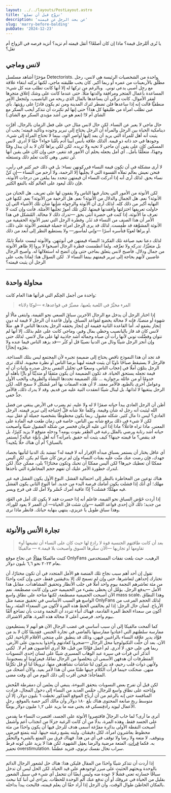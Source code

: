 ```yaml
---
layout: ../../layouts/PostLayout.astro
title: 'تزوَّج قبل أن تصلع'
description: 'عن بحث الرجل عن قيمته'
slug: 'marry-before-balding'
pubDate: '2024-12-23'
---
```


يا تُرى أللرجل قيمة؟ ماذا إن كان أصلعًا؟ أتقل قيمته أم تزيد؟ أتزيد فرصه في الزواج أم تقل؟

## لانس وماجي

مؤخرًا أشاهد مسلسل Detectorists. واحدة من الشخصيات الرئيسة هي لانس، رجل مطلَّق بالأربعينات من عمره أو ربما أكبر. كان يحب طليقته ماجي، لكنها تركته ابتغاء علاقة مع رجل أصبى يدعى توني.  وبالرغم من تركها له إلا أنها كانت تطلب منه كل شيء: المساعدة بأعمال المتجر ومرافقة والدتها مثلًا. حتى عندما كانت على وشك إغلاق متجرها لفقر الأموال، كانت ترجِّي أن يساعدها بالمال الذي ربحه من اليانصيب. ولتجعل الأمر منطقيًّا قالت إنه إذا ساعدها فلن تضطر لترك المدينة ومن ثم يكون قادرًا على رؤيتها. بأي عين تطلب امرأة من طليقها كل هذا؟ حتى إنها لم تكترث أن تتذكر أيحب السكر مع الشاي أم لا! (نعم هو من أشد مؤيدي السكر مع الشاي.)

حال ماجي لا يعبر عن النساء. لكن حال لانس مثال حي على فعل الزمان بالرجال. أقرَّت دينامكية الحياة بين الرجل والمرأة أن الرجل يحتاج إلى تبرير وجوده وتأكيد قيمته؛ يجب أن يثبت أنه أهل للمرأة التي يريد أن يمد إليها أواصر الود، بينما لا تحتاج المرأة إلى شيء. وجودها في حد ذاته ذو قيمة. ألذلك علاقة بأنس أبينا آدم بأمِّنا حواء؟ حقًا لا أدري. لانس المسكين كان على يقين أن ماجي لا تحبه ولا تريده. لكن لكي يراها كان لا بد أن يبذل وقتًا وجهدًا، متعلِّقًا بأمل.. أي أمل يجعله يحلم أن الأمور قد تتغير، حتى وإن كان على يقين أنها لن تتغير. وهي كانت تعلم ذلك وتستغله.

لا أرى مشكلة في أن تكون قيمة النساء في كونهن نساء؛ بل في ذلك خير كثير في رأيي، فنحن نعيش بعالم تملأه القسوة التي لا يجلِّيها إلا الرحمة، ولا أرحم من النساء —إن كنَّ نساء بحق. لذلك أرى أنه إذا أدركت النساء أن قيمتهن تتحدد بما يبلغن من درجات الأنوثة، فإن ذلك ليعود على العالم كله بالنفع الكثير.

لكن الأنوثة من الأمور التي يحتار فيها الناس ولا يقفون لها على تعريف. هل الحنان من الأنوثة؟ نعم. هل الجمال والدلال من الأنوثة؟ نعم. هل الرحمة من الأنوثة؟ نعم. لكنها في النهاية أكبر من ذلك كله. لذلك أرى أن الأنوثة والرجولة شأنها شأن تلك الأشياء التي إن حاولت تعريفها اختزلتها وأفقدتها قيمتها. لكن تلك أمورٌ تجلِّيها الأمثلة. فأنت وإن كنت لا تعرف ما الأنوثة، إذا كنت في حضرة أنثى بحق —تدرك ذلك لا محالة. المُشكل في هذا الأمر أن هذا الصنف من النساء قد نَدُر. وفطرة الرجل التي تميز الأنوثة الحقيقية من الأنوثة المشوَّهة قد طُمست. لذلك قد يرى الرجل امرأة جميلة فيقتصر الأنوثة على ذلك، أو يراها لعوبًا فتأسره أسرًا —وإني لمأسور— ولا يستطيع النظر إلى أبعد من ذلك.

لذلك دعنا نعيد صياغة تلك الفكرة؛ النساء قيمتهن في أنوثتهن. والأنوثة ليست عاملًا ثابتًا، بل متغيِّرًا، تدركه ولا تعرِّفه. ولما انطمست فطرة الرجال أصبحوا لا يروا إلا ظاهر الأنوثة من جمال ودلال. فأصبح لانس يتعلق بماجي حتى وإن اتضح له استغلالها له. وأصبح الرجال غاضبين لأنهم بحاجة إلى تبرير قيمتهم بينما النساء لا.  لكن السؤال هنا: لماذا يجب على الرجل أن يثبت قيمته؟

---

## محاولة واحدة

واحدة من أجمل الحِكَم التي قرأتها هذا العام كانت:

> «المرء مخيَّرٌ في اللعبة يلعبها، مصيَّرٌ في قواعدها.»
> —لوكا دِلانا

إذا اختار الرجل أن يدخل مع الرجال الآخرين سباقَ السعي نحو القيمة، وابتغى مالًا أو شهوة أو منصبًا، فإنه لا محالة يخضع لقواعد السباق. وأول قاعدة أن الرجل لا قيمة له دون إنجاز يشفع له. أما القاعدة الثانية فقيمة أي إنجاز يحققه الرجل يحددها الناس لا هو. مثلًا لانس كان قد فاز باليانصيب وحظي بمال وفير، وماجي كانت على علم بذلك، إلا أنها لم تتوان وفضَّلت توني لأنها رأت أن صباه وجماله أشد جاذبية لها على مال لانس. لذلك حتى وإن أنجز الرجل شيئًا ونال من الدنيا نصيبًا قل أو كثُر —قد يزهد الناس فيما عنده ولا يقرّوه إنجازًا.

قد تجد أن هذا النموذج ناقص يحتاج إلى ضميمة تجبره لأن المجتمع ليس بتلك السذاجة. فالرجل لا يستيقظ صباحًا ناويًا أن يثبت قيمته ليهنأ برضا الناس أو نظرة محبوبة. لذلك ترى الرجل يتلوّن أملًا في إعجاب الناس، وسعيًا في تحليل النفس يدخل صدره وإثبات أن له قيمة تجعله يستحق الحياة. قد تكون الضميمة أن يكون مثقفًا أو متديِّنًا أو بارًّا بأهله أو خدومًا أو من عائلة برجوازية ... تلك الضميمة تحددها النشأة والظروف والحب الأول وعوامل أخرى بالطبع، فالأمر معقد. لا أن هذه الصفات بها أمر مُشكل لا سمح الله، لكن الرجل يبتغيها لا لذاتها، بل لينال شيئًا انعقدت النية عليه من قديم. وقد لا يدرك ذلك، فالأمر جدُّ خفي.

أظن أن الرجل العادي يبدأ حياته صفرًا لا له ولا عليه. ثم يضرب في الأرض يبتغي من فضل الله ليثبت أنه رجل له شأن وقيمة. وكلما علا شأنه قلَّ احتياجه إلى تبرير قيمته. الرجل العادي؟ ليس ذا مال كثير. شكله مقبول. ربما يكون محظوظًا بشخصية جميلة أو عقل نبيه. لكن لا شيء في ذلك يرفع شأنه بين الناس، خاصة في زمان طغت فيه المادة على المعنى. ماذا تراه فاعلًا؟ ماذا إذا أتى عليه الزمان فخسر من شكله المقبول شيئًا وأصبحت حياته أشد رتابة ورضي بالملل رغبة في الظفر بقوت يومه؟ ودخله متوقع لا يزيد كثيرًا، بل قد ينقص؟ ما قيمته حينها؟ كيف يثبت أنه حقيق بامرأته؟ أنه أهل بأبوَّة عياله؟ أيستمر بالسباق؟ أم أن هناك حلًّا ينْجيه؟

أي عاقل يختار أن يستمر بسباق مبدأه الإقرار أنه لا قيمة له؟ تستبد بك الدنيا لتأتيها بحصاد جهدك، فإن رضت عنك منَّت عليه بفتات النساء وإن لم ترضَ كأن شيئًا لم يكن. لكن أليس ممكنًا أن تعطيك خيرها؟ لكن أليس ممكنًا أن تحبك وتكون مختارًا؟ بلى، ممكن جدًّا. لكن لتدرك خطورة الأمر عليك أن تفهم حجم المخاطرة التي تأخذها.

هناك نوعين من المخاطرة بالنظر إلى احتمالية الفشل. النوع الأول يكون الفشل فيه غير مهلك؛ أي أنك إذا فشلت يكون أمامك فرصة البدء من جديد. أما النوع الثاني يكون الفشل فيه مهلكًا؛ فشلت؟ إذًا عاقبة أمرك خُسْر ولا أمل لك في فرج ويسر.

إذا أردت خَوْض السباق نحو القيمة، فاعلم أنه إذا خسرت فقد لا يكون لك أمل في العَوْد من جديد؛ ذلك لأن إحدى قواعد اللعبة —وإن شئت قل الحياة— أن العمر لا يعود للوراء، وهذا سباق طويل يا عزيزي، ينتهي بنهاية حياتك. فانظر ماذا ترى.

---

## تجارة الأنس والأنوثة

> «بعد أن كانت طاقتهم الجنسية قوة لا رادع لها حيث كان على النساء أن تشبعها أو تقاومها أو تجاريها —الآن سعَّرها السوق وأصبحت بلا قيمة.»
> — مالفيكا

كتبت مالفيكا [مقالًا](https://maalvika.substack.com/p/what-onlyfans-billions-reveal-about) عن نجاح موقع OnlyFans الرهيب، حيث بلغت نفقات المستخدمين بعام ٢٠٢٣ نحو ٦,٦ بليون دولار.

تقول إن أحد أهم سبب نجاح تلك المنصة هو الأمل المتجدد في أن تكون مختارًا، أن تختارك إحداهن لتعاشرها، حتى وإن لم تسمح لك إلا بدقيقتين فقط، حتى وإن كنت واحدًا من مئة تعاشرهم النجمة بيوم واحد أملًا في جلب الأنظار وتحقيق المشاهدات. مقابل هذا الأمل —يدفع الرجل. يؤمِّل أن يحظى بشيء من الحميمية حتى وإن كانت مصطنعة. نعم الآن أصبحت الحميمية مصطنعة، لكنها متاحة على نطاق واسع mass scale، وهذا النطاق الواسع هو السبب الأساسي في تحقيق منصة مثل OnlyFans لذلك الحجم المرعب من الأرباح. لسان حال الرجل: إذا لم يحالفني الحظ هذه المرة لأكون من السعداء المئة، ربما أكون من سعداء الحظ المرة القادمة، فهناك أنباء تتردد أن النجمة وعدت بأن تضاجع ألفًا بيوم واحد. فرصتي أعلى لا محالة هذه المرة. هاكم الاشتراك.

كما ألمحت مالفيكا إلى أن سبب أساسي في غضب الرجال الآن هو أنهم لا يستطيعون ممارسة سلطتهم التي اعتادوا ممارستها بالماضي في تجارة الجنس. فقديمًا كان لا بد من قوَّاد يدير علاقة النساء بالراغبين فيهن، وذلك قد ينطبق على منتجي الأفلام الإباحية. لكن الآن، بعد أن حلَّت التكنولوجيا محل الرجال —ضجروا كعادتهم وأخذوا يدبدبون على الأرض. ربما هي على حق، لا أدري. لم أعمل قوَّادًا من قبل، فلا أدري أغاضبون هم أم لا.  لكني أتذكر أني قرأت في سيرة عبد الوهاب المسيري شيئًا على لسان إحدى النسويات المتطرفات أن هدفهن الأسمى أن يتخلصوا من الرجال تمامًا، فيعزلوننا أو يسجنوننا. ولأنهن ذوات قلب رحيم، قد يتركون لنا شاشات نشاهدهن منها، ترويحًا لنا أو قل تكرُّمًا منهن. ضحكت حينما قرأت الكلام حينها ظننًا مني أن هذا لأمر بعيد. والآن أضحك من المفاجأة؛ فنحن أقرب إلى ذلك اليوم من أي وقت مضى.

لكن قبل أن تفرح بعض النسويات بتحقق النبوءة، ينبغي أن يعلمن أن دمقرطة الفُحش وإتاحته على نطاق واسع للرجال، حمَّس العديد من النساء إلى دخول المجال، فزادت المنافسة حتى إنه بالرغم من أن أرباح الموقع المذكور تخطت ٦ بليون دولار، إلا أن متوسط ربح صانعة المحتوى هناك بلغ ١٨٠ دولار وأن مالك أكبر حصة بالموقع، رجل الأعمال ليونِد رادفِنسكي قد يجني منه ما يزيد على ١,٢ مليون دولار يوميًّا.

أترى ما أرى؟ لما خاب الرجالُ فاقتصروا الأنوثة على الجسد، اقتصرت النساء ما يقدمن على الجسد فقط. وهذه المرة، بدلًا من أن كانت الرغبة جزءًا من انجذاب أعم وأشمل أصبحت النقطة الأولى بدائرة مفرَّغة أسمى هدف للرجل فيها أن يكون واحدًا من مئة محظوظ يعاشرون امرأة، لكل دقيقتان. وليته يشبع رغبته حينها. ليته يتمتع فيرضى ويتوقف. لا متعة ولا رضا ولا توقف في أي من هذا. فهناك فرق بين التمتع بالشيء والتحفُّز به. فكما [قرأت](https://www.sympatheticopposition.com/p/hyperstimuli-are-understimulating)، المتعة مرضية والرضا يعقِل الشهوة. لكن هذا لا يزيد على كونه فرط تحفيز overstimulation. سراب تخال نفسك ترتوي، فتزيد عطشًا.

---

إذا أردت أن تتذكر شيئًا واحدًا من المقال فليكن هذا: هناك حل لشعور الرجال الدائم بالوحدة وبحثهم الحثيث على مبرر لوجودهم على قيد الحياة. لكن الحل ليس أن تدخل سباقًا خسارته تعني فشلًا لا عودة منه وليس أيضًا أن تتحمل أي شيء في سبيل الشعور بقليل من الحياة في عروقك أو أن تدفع عنك ألم الوحدة للحظات. يتراءى لي أننا كنا نبحث بالمكان الخاطئ طوال الوقت، وأن الرجل إذا أراد حقًا أن يعلم قيمته، فالبحث يبدأ بداخله.
